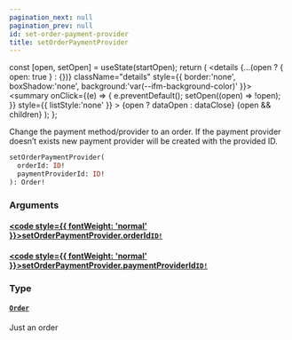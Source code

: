 ```yaml
---
pagination_next: null
pagination_prev: null
id: set-order-payment-provider
title: setOrderPaymentProvider
---
```









  const [open, setOpen] = useState(startOpen);
  return (
    <details {...(open ? { open: true } : {})} className="details" style={{ border:'none', boxShadow:'none', background:'var(--ifm-background-color)' }}>
      <summary
        onClick={(e) => {
          e.preventDefault();
          setOpen((open) => !open);
        }}
        style={{ listStyle:'none' }}
      >
      {open ? dataOpen : dataClose}
      </summary>
      {open && children}
    </details>
  );
};








Change the payment method/provider to an order. If the payment provider
doesn’t exists new payment provider will be created with the provided ID.


```graphql
setOrderPaymentProvider(
  orderId: ID!
  paymentProviderId: ID!
): Order!
```




### Arguments

#### [<code style={{ fontWeight: 'normal' }}>setOrderPaymentProvider.<b>orderId</b></code>](#)<Bullet />[`ID!`](/types/scalars/id.mdx) <Badge class="badge badge--secondary" text="non-null"/> <Badge class="badge badge--secondary" text="scalar"/> 



#### [<code style={{ fontWeight: 'normal' }}>setOrderPaymentProvider.<b>paymentProviderId</b></code>](#)<Bullet />[`ID!`](/types/scalars/id.mdx) <Badge class="badge badge--secondary" text="non-null"/> <Badge class="badge badge--secondary" text="scalar"/> 



### Type

#### [`Order`](/types/objects/order.mdx) <Badge class="badge badge--secondary" text="object"/> 
Just an order






